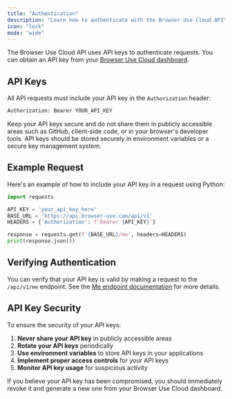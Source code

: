 ```yaml
---
title: "Authentication"
description: "Learn how to authenticate with the Browser Use Cloud API"
icon: "lock"
mode: "wide"
---
```


The Browser Use Cloud API uses API keys to authenticate requests. You can obtain an API key from your [Browser Use Cloud dashboard](https://cloud.browser-use.com/settings/api-keys).

## API Keys

All API requests must include your API key in the `Authorization` header:

```bash
Authorization: Bearer YOUR_API_KEY
```

Keep your API keys secure and do not share them in publicly accessible areas such as GitHub, client-side code, or in your browser's developer tools. API keys should be stored securely in environment variables or a secure key management system.

## Example Request

Here's an example of how to include your API key in a request using Python:

```python
import requests

API_KEY = 'your_api_key_here'
BASE_URL = 'https://api.browser-use.com/api/v1'
HEADERS = {'Authorization': f'Bearer {API_KEY}'}

response = requests.get(f'{BASE_URL}/me', headers=HEADERS)
print(response.json())
```

## Verifying Authentication

You can verify that your API key is valid by making a request to the `/api/v1/me` endpoint. See the [Me endpoint documentation](/api-reference/api-v1/me) for more details.

## API Key Security

To ensure the security of your API keys:

1. **Never share your API key** in publicly accessible areas
2. **Rotate your API keys** periodically
3. **Use environment variables** to store API keys in your applications
4. **Implement proper access controls** for your API keys
5. **Monitor API key usage** for suspicious activity

If you believe your API key has been compromised, you should immediately revoke it and generate a new one from your Browser Use Cloud dashboard.
